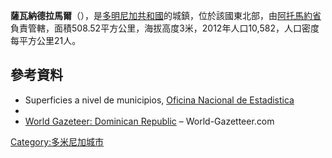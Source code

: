 {{No footnotes|time=2021-07-20T11:54:22+00:00}}
{{Coord|19|4|12|N|69|23|24|W|display=title}}

'''薩瓦納德拉馬爾'''（{{lang-es|Sabana de la Mar}}），是[[多明尼加共和國|多明尼加共和國]]的城鎮，位於該國東北部，由[[阿托馬約省|阿托馬約省]]負責管轄，面積508.52平方公里，海拔高度3米，2012年人口10,582，人口密度每平方公里21人。

==參考資料==
*Superficies a nivel de municipios, [https://web.archive.org/web/20090417021712/http://one.gob.do/index.php?option=com_content&task=view&id=63&Itemid=283 Oficina Nacional de Estadistica]
*{{cite book
  | last = De la Fuente
  | first = Santiago
  | title = Geografía Dominicana
  | publisher = Editora Colegial Quisqueyana
  | year = 1976
  | location = Santo Domingo, Dominican Republic
  | language = es }}
*[https://archive.is/20121204181725/http://world-gazetteer.com/wg.php?x=&men=gcis&lng=en&des=wg&geo=-65&srt=npan&col=abcdefghinoq&msz=1500&pt=c&va=x World Gazeteer: Dominican Republic] – World-Gazetteer.com

{{DominicanRepublic-geo-stub}}
[[Category:多米尼加城市|Category:多米尼加城市]]